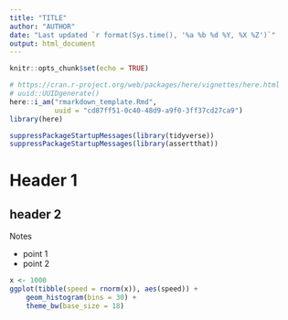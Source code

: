 ```yaml
---
title: "TITLE"
author: "AUTHOR"
date: "Last updated `r format(Sys.time(), '%a %b %d %Y, %X %Z')`"
output: html_document
---
```

    
```r
knitr::opts_chunk$set(echo = TRUE)

# https://cran.r-project.org/web/packages/here/vignettes/here.html
# uuid::UUIDgenerate()
here::i_am("rmarkdown_template.Rmd", 
           uuid = "cd87ff51-0c40-48d9-a9f0-3ff37cd27ca9")
library(here)

suppressPackageStartupMessages(library(tidyverse))
suppressPackageStartupMessages(library(assertthat))
```

# Header 1

## header 2

Notes

 * point 1
 * point 2

```r
x <- 1000
ggplot(tibble(speed = rnorm(x)), aes(speed)) +
    geom_histogram(bins = 30) +
    theme_bw(base_size = 18)

```

